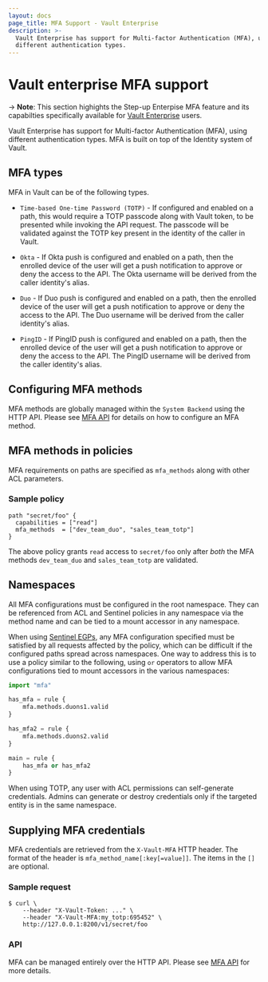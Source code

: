 ```yaml
---
layout: docs
page_title: MFA Support - Vault Enterprise
description: >-
  Vault Enterprise has support for Multi-factor Authentication (MFA), using
  different authentication types.
---
```


# Vault enterprise MFA support

-> **Note**: This section highights the Step-up Enterpise MFA feature and its capabilties specifically available for [Vault Enterprise](https://www.hashicorp.com/products/vault/) users.

Vault Enterprise has support for Multi-factor Authentication (MFA), using
different authentication types. MFA is built on top of the Identity system of
Vault.

## MFA types

MFA in Vault can be of the following types.

- `Time-based One-time Password (TOTP)` - If configured and enabled on a path,
  this would require a TOTP passcode along with Vault token, to be presented
  while invoking the API request. The passcode will be validated against the
  TOTP key present in the identity of the caller in Vault.

- `Okta` - If Okta push is configured and enabled on a path, then the enrolled
  device of the user will get a push notification to approve or deny the access
  to the API. The Okta username will be derived from the caller identity's
  alias.

- `Duo` - If Duo push is configured and enabled on a path, then the enrolled
  device of the user will get a push notification to approve or deny the access
  to the API. The Duo username will be derived from the caller identity's
  alias.

- `PingID` - If PingID push is configured and enabled on a path, then the
  enrolled device of the user will get a push notification to approve or deny
  the access to the API. The PingID username will be derived from the caller
  identity's alias.

## Configuring MFA methods

MFA methods are globally managed within the `System Backend` using the HTTP API.
Please see [MFA API](/api-docs/system/mfa) for details on how to configure an MFA
method.

## MFA methods in policies

MFA requirements on paths are specified as `mfa_methods` along with other ACL
parameters.

### Sample policy

```hcl
path "secret/foo" {
  capabilities = ["read"]
  mfa_methods  = ["dev_team_duo", "sales_team_totp"]
}
```

The above policy grants `read` access to `secret/foo` only after _both_ the MFA
methods `dev_team_duo` and `sales_team_totp` are validated.

## Namespaces

All MFA configurations must be configured in the root namespace. They can be
referenced from ACL and Sentinel policies in any namespace via the method name
and can be tied to a mount accessor in any namespace.

When using [Sentinel
EGPs](/docs/enterprise/sentinel#endpoint-governing-policies-egps),
any MFA configuration specified must be satisfied by all requests affected by
the policy, which can be difficult if the configured paths spread across
namespaces. One way to address this is to use a policy similar to the
following, using `or` operators to allow MFA configurations tied to mount
accessors in the various namespaces:

```python
import "mfa"

has_mfa = rule {
    mfa.methods.duons1.valid
}

has_mfa2 = rule {
    mfa.methods.duons2.valid
}

main = rule {
    has_mfa or has_mfa2
}
```

When using TOTP, any user with ACL permissions can self-generate credentials.
Admins can generate or destroy credentials only if the targeted entity is in
the same namespace.

## Supplying MFA credentials

MFA credentials are retrieved from the `X-Vault-MFA` HTTP header. The format of
the header is `mfa_method_name[:key[=value]]`. The items in the `[]` are
optional.

### Sample request

```shell-session
$ curl \
    --header "X-Vault-Token: ..." \
    --header "X-Vault-MFA:my_totp:695452" \
    http://127.0.0.1:8200/v1/secret/foo
```

### API

MFA can be managed entirely over the HTTP API. Please see [MFA API](/api-docs/system/mfa) for more details.
